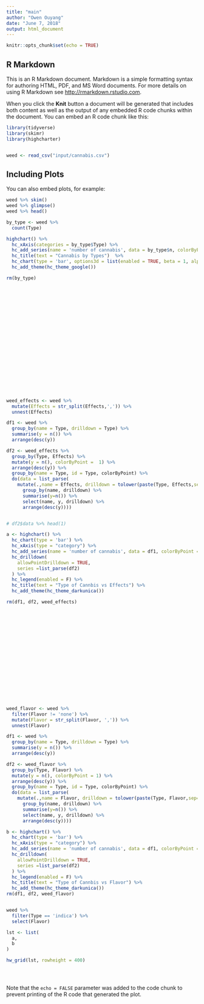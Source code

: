 ```yaml
---
title: "main"
author: "Owen Ouyang"
date: "June 7, 2018"
output: html_document
---
```


```r
knitr::opts_chunk$set(echo = TRUE)
```

## R Markdown

This is an R Markdown document. Markdown is a simple formatting syntax for authoring HTML, PDF, and MS Word documents. For more details on using R Markdown see <http://rmarkdown.rstudio.com>.

When you click the **Knit** button a document will be generated that includes both content as well as the output of any embedded R code chunks within the document. You can embed an R code chunk like this:

```r
library(tidyverse)
library(skimr)
library(highcharter)


weed <- read_csv("input/cannabis.csv")
```

## Including Plots

You can also embed plots, for example:

```r
weed %>% skim()
weed %>% glimpse() 
weed %>% head()

by_type <- weed %>% 
  count(Type)

highchart() %>% 
  hc_xAxis(categories = by_type$Type) %>% 
  hc_add_series(name = 'number of cannabis', data = by_type$n, colorByPoint = 1) %>% 
  hc_title(text = "Cannabis by Types")  %>%
  hc_chart(type = 'bar', options3d = list(enabled = TRUE, beta = 1, alpha = 1)) %>% 
  hc_add_theme(hc_theme_google())

rm(by_type)






















weed_effects <- weed %>% 
  mutate(Effects = str_split(Effects,',')) %>% 
  unnest(Effects)

df1 <- weed %>% 
  group_by(name = Type, drilldown = Type) %>% 
  summarise(y = n()) %>% 
  arrange(desc(y))

df2 <- weed_effects %>% 
  group_by(Type, Effects) %>% 
  mutate(y = n(), colorByPoint =  1) %>% 
  arrange(desc(y)) %>%
  group_by(name = Type, id = Type, colorByPoint) %>% 
  do(data = list_parse(
    mutate(.,name = Effects, drilldown = tolower(paste(Type, Effects,sep=": "))) %>% 
      group_by(name, drilldown) %>% 
      summarise(y=n()) %>% 
      select(name, y, drilldown) %>%
      arrange(desc(y)))) 


# df2$data %>% head(1)

a <- highchart() %>% 
  hc_chart(type = 'bar') %>% 
  hc_xAxis(type = "category") %>% 
  hc_add_series(name = 'number of cannabis', data = df1, colorByPoint = 1) %>% 
  hc_drilldown(
    allowPointDrilldown = TRUE,
    series =list_parse(df2)
  ) %>%
  hc_legend(enabled = F) %>% 
  hc_title(text = "Type of Cannbis vs Effects") %>% 
  hc_add_theme(hc_theme_darkunica())

rm(df1, df2, weed_effects)



















weed_flavor <- weed %>% 
  filter(Flavor != 'none') %>% 
  mutate(Flavor = str_split(Flavor, ',')) %>% 
  unnest(Flavor)

df1 <- weed %>% 
  group_by(name = Type, drilldown = Type) %>% 
  summarise(y = n()) %>% 
  arrange(desc(y))

df2 <- weed_flavor %>% 
  group_by(Type, Flavor) %>% 
  mutate(y = n(), colorByPoint = 1) %>% 
  arrange(desc(y)) %>%
  group_by(name = Type, id = Type, colorByPoint) %>% 
  do(data = list_parse(
    mutate(.,name = Flavor, drilldown = tolower(paste(Type, Flavor,sep=": "))) %>% 
      group_by(name, drilldown) %>% 
      summarise(y=n()) %>% 
      select(name, y, drilldown) %>%
      arrange(desc(y)))) 

b <- highchart() %>% 
  hc_chart(type = 'bar') %>% 
  hc_xAxis(type = "category") %>% 
  hc_add_series(name = 'number of cannabis', data = df1, colorByPoint = 1) %>% 
  hc_drilldown(
    allowPointDrilldown = TRUE,
    series =list_parse(df2)
  ) %>%
  hc_legend(enabled = F) %>% 
  hc_title(text = "Type of Cannbis vs Flavor") %>% 
  hc_add_theme(hc_theme_darkunica())
rm(df1, df2, weed_flavor)


weed %>% 
  filter(Type == 'indica') %>% 
  select(Flavor)

lst <- list(
  a,
  b
)

hw_grid(lst, rowheight = 400)





```

Note that the `echo = FALSE` parameter was added to the code chunk to prevent printing of the R code that generated the plot.
